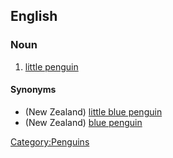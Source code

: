 ==English==

===Noun===
{{en-noun|sg=[[fairy]] [[penguin]]}}

# {{Australia}} [[little penguin]]

====Synonyms====
*(New Zealand) [[little blue penguin]]
*(New Zealand) [[blue penguin]]

[[Category:Penguins]]